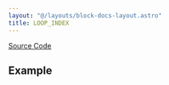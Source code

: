 ```yaml
---
layout: "@/layouts/block-docs-layout.astro"
title: LOOP_INDEX
---
```



<PythonDocsDisplay docstring={docstring} />

[Source Code](https://github.com/flojoy-ai/blocks/blob/main/blocks/LOGIC_GATES/LOOP_TOOLS/LOOP_INDEX/LOOP_INDEX.py)

## Example
